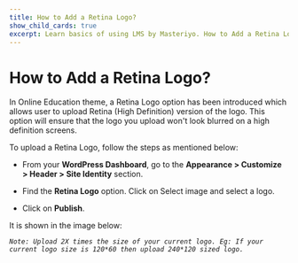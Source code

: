 ---
title: How to Add a Retina Logo?
show_child_cards: true
excerpt: Learn basics of using LMS by Masteriyo. How to Add a Retina Logo.
---

# How to Add a Retina Logo?

In Online Education theme, a Retina Logo option has been introduced which allows user to upload Retina (High Definition) version of the logo. This option will ensure that the logo you upload won't look blurred on a high definition screens.

To upload a Retina Logo, follow the steps as mentioned below:

- From your **WordPress Dashboard**, go to the **Appearance > Customize > Header > Site Identity** section.

- Find the **Retina Logo** option. Click on Select image and select a logo.

- Click on **Publish**.

It is shown in the image below:


*```Note: Upload 2X times the size of your current logo. Eg: If your current logo size is 120*60 then upload 240*120 sized logo.```*
